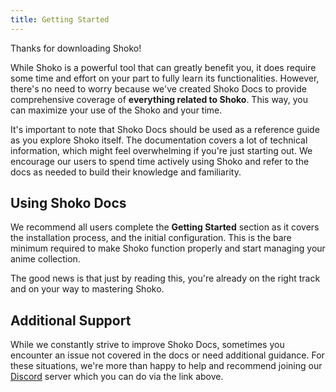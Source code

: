 ```yaml
---
title: Getting Started
---
```


Thanks for downloading Shoko!

While Shoko is a powerful tool that can greatly benefit you, it does require some time and effort on your part to fully
learn its functionalities. However, there's no need to worry because we've created Shoko Docs to provide comprehensive
coverage of **everything related to Shoko**. This way, you can maximize your use of the Shoko and your time.

It's important to note that Shoko Docs should be used as a reference guide as you explore Shoko itself. The documentation
covers a lot of technical information, which might feel overwhelming if you're just starting out. We encourage our
users to spend time actively using Shoko and refer to the docs as needed to build their knowledge and familiarity.

## Using Shoko Docs

We recommend all users complete the **Getting Started** section as it covers the installation process, and the initial
configuration. This is the bare minimum required to make Shoko function properly and start managing your anime collection.

The good news is that just by reading this, you're already on the right track and on your way to mastering Shoko.

## Additional Support

While we constantly strive to improve Shoko Docs, sometimes you encounter an issue not covered in the docs or need
additional guidance. For these situations, we're more than happy to help and recommend joining our
[Discord](https://discord.gg/vpeHDsg) server which you can do via the link above.

